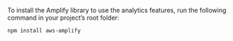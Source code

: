 To install the Amplify library to use the analytics features, run the following command in your project’s root folder:

```bash
npm install aws-amplify
```
